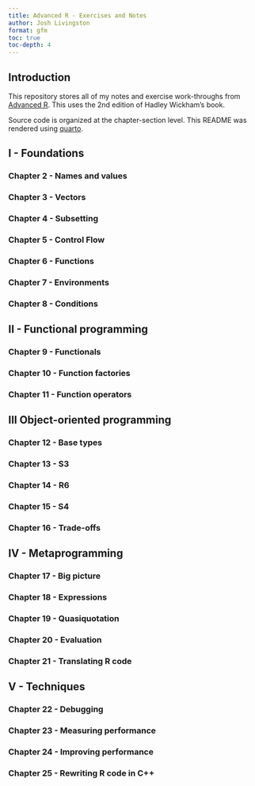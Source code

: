 ```yaml
---
title: Advanced R - Exercises and Notes
author: Josh Livingston
format: gfm
toc: true
toc-depth: 4
---
```


## Introduction

This repository stores all of my notes and exercise work-throughs from [Advanced R](https://adv-r.hadley.nz/). This uses the 2nd edition of Hadley Wickham's book. 

Source code is organized at the chapter-section level. This README was rendered using [quarto](https://quarto.org/).

## I - Foundations

### Chapter 2 - Names and values

### Chapter 3 - Vectors

### Chapter 4 - Subsetting

### Chapter 5 - Control Flow

### Chapter 6 - Functions

### Chapter 7 - Environments

### Chapter 8 - Conditions

## II - Functional programming

### Chapter 9 - Functionals

### Chapter 10 - Function factories

### Chapter 11 - Function operators

## III Object-oriented programming

### Chapter 12 - Base types

### Chapter 13 - S3

### Chapter 14 - R6

### Chapter 15 - S4

### Chapter 16 - Trade-offs

## IV - Metaprogramming

### Chapter 17 - Big picture

### Chapter 18 - Expressions

### Chapter 19 - Quasiquotation

### Chapter 20 - Evaluation

### Chapter 21 - Translating R code

## V - Techniques

### Chapter 22 - Debugging

### Chapter 23 - Measuring performance

### Chapter 24 - Improving performance

### Chapter 25 - Rewriting R code in C++
